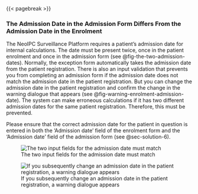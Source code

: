 
{{< pagebreak >}}

### The Admission Date in the Admission Form Differs From the Admission Date in the Enrolment {#sec-problem-details-3}

The NeoIPC Surveillance Platform requires a patient's admission date for internal calculations. The date must be present twice, once in the patient enrolment and once in the admission form (see @fig-the-two-admission-dates).
Normally, the exception form automatically takes the admission date from the patient registration.
There is also an input validation that prevents you from completing an admission form if the admission date does not match the admission date in the patient registration.
But you can change the admission date in the patient registration and confirm the change in the warning dialogue that appears (see @fig-warning-enrolment-admission-date).
The system can make erroneous calculations if it has two different admission dates for the same patient registration. Therefore, this must be prevented.

Please ensure that the correct admission date for the patient in question is entered in both the 'Admission date' field of the enrolment form and the 'Admission date' field of the admission form (see @sec-solution-6).

![The two input fields for the admission date must match](img/fig-the-two-admission-dates.png){#fig-the-two-admission-dates fig-alt="A screenshot in which two input fields for the admission date are highlighted by framing and marked with arrows"}

![If you subsequently change an admission date in the patient registration, a warning dialogue appears](img/fig-warning-enrolment-admission-date.png){#fig-warning-enrolment-admission-date fig-alt="A dialogue with the title 'Admission date' and the text 'Updating this date might require further action from you. Events in this program have been scheduled based on this date, but these events will not be rescheduled automatically. Do you want to continue with the date update?' and the buttons 'Cancel' and 'OK'"}
